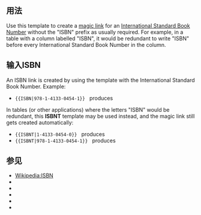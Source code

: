 {{Documentation subpage}}
<!-- PLEASE ADD CATEGORIES AND INTERWIKIS AT THE BOTTOM OF THIS PAGE -->

==用法==
Use this template to create a [[Help:magic links|magic link]] for an [[International Standard Book Number]] without the "ISBN" prefix as usually required. For example, in a table with a column labelled "ISBN", it would be redundant to write "ISBN" before every International Standard Book Number in the column.

==输入ISBN==
An ISBN link is created by using the {{tl|ISBN}} template with the International Standard Book Number. Example:
* <code><nowiki>{{ISBN|978-1-4133-0454-1}}</nowiki></code> &nbsp; produces {{ISBN|978-1-4133-0454-1}}

In tables (or other applications) where the letters "ISBN" would be redundant, this '''ISBNT''' template may be used instead, and the magic link still gets created automatically:
* <tt><nowiki>{{ISBNT|1-4133-0454-0}}</nowiki></tt> &nbsp; produces {{ISBNT|1-4133-0454-0}}
* <tt><nowiki>{{ISBNT|978-1-4133-0454-1}}</nowiki></tt> &nbsp; produces {{ISBNT|978-1-4133-0454-1}}

==参见==
* [[Wikipedia:ISBN]]
* {{tl|ISBN}}
* {{tl|SBN}}
* {{tl|ISMN}}
* {{tl|Listed Invalid ISBN}}
* {{tl|Catalog lookup link}}

<includeonly>{{Sandbox other||<!-- 本行下加入模板的分類，跨維基連結加入Wikidata（參見[[Wikipedia:Wikidata]]） -->
[[Category:国际标准书号模板]]
[[Category:格式模板|{{PAGENAME}}]]
}}</includeonly>